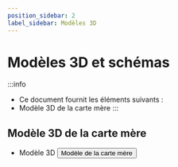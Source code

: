 ```yaml
---
position_sidebar: 2
label_sidebar: Modèles 3D
---
```




# Modèles 3D et schémas

:::info
* Ce document fournit les éléments suivants :
* Modèle 3D de la carte mère
:::






## Modèle 3D de la carte mère

* Modèle 3D
    <Button variant="contained" disableElevation href="https://cdn.mellow.klipper.cn/STEP/%E7%BC%93%E5%86%B2%E5%99%A8.zip">Modèle de la carte mère</Button>
